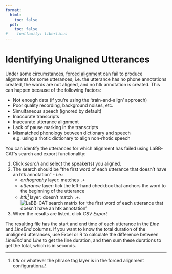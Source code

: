```yaml
---
format:
  html:
    toc: false
  pdf: 
    toc: false
#    fontfamily: libertinus
---
```

# Identifying Unaligned Utterances

Under some circumstances, [forced alignment](index.qmd) can fail to produce alignments for some utterances; i.e. the utterance has no phone annotations created, the words are not aligned, and no htk annotation is created.
This can happen because of the following factors:

- Not enough data (if you're using the 'train-and-align' approach)
- Poor quality recording, background noises, etc.
- Simultaneous speech (ignored by default)
- Inaccurate transcripts
- Inaccurate utterance alignment
- Lack of pause marking in the transcripts
- Mismatched phonology between dictionary and speech  
    e.g. using a rhotic dictionary to align non-rhotic speech

You can identify the utterances for which alignment has failed using LaBB-CAT's search and export functionality:


1. Click *search* and select the speaker(s) you aligned.
1. The search should be "the first word of each utterance that doesn't have an htk annotation" - i.e.:
    - *orthography* layer: matches `.+`
    - *utterance* layer: tick the left-hand checkbox that anchors the word to the beginning of the utterance
    - *htk*^[*htk* or whatever the phrase tag layer is in the forced alignment configuration] layer: doesn't match `.+`. 
    ![LaBB-CAT search matrix for 'the first word of each utterance that doesn't have an htk annotation'](SearchForUnalignedUtterances.png){fig-alt="The LaBB-CAT search matrix, with the first checkbox ticked on the 'utterance' layer, the 'htk' layer with .+ as the pattern and 'doesn't match' selected, and the 'orthography' layer with .+ as the pattern (and 'matches' selected)"}
1. When the results are listed, click *CSV Export*

The resulting file has the start and end time of each utterance in the *Line* and *LineEnd* columns. If you want to know the total duration of the unaligned utterances, use Excel or R to calculate the difference between *LineEnd* and *Line* to get the line duration, and then sum these durations to get the total, which is in seconds.